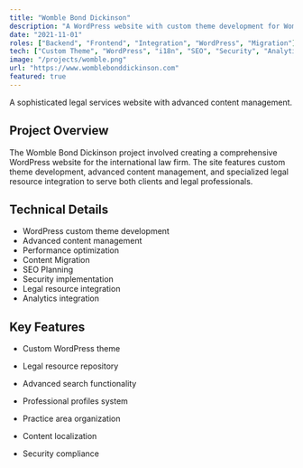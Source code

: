 ```yaml
---
title: "Womble Bond Dickinson"
description: "A WordPress website with custom theme development for Womble Bond Dickinson, featuring advanced content management and legal resource integration."
date: "2021-11-01"
roles: ["Backend", "Frontend", "Integration", "WordPress", "Migration"]
tech: ["Custom Theme", "WordPress", "i18n", "SEO", "Security", "Analytics"]
image: "/projects/womble.png"
url: "https://www.womblebonddickinson.com"
featured: true
---
```


A sophisticated legal services website with advanced content management.

## Project Overview

The Womble Bond Dickinson project involved creating a comprehensive WordPress website for the international law firm. The site features custom theme development, advanced content management, and specialized legal resource integration to serve both clients and legal professionals.

## Technical Details

- WordPress custom theme development
- Advanced content management
- Performance optimization
- Content Migration
- SEO Planning
- Security implementation
- Legal resource integration
- Analytics integration

## Key Features

- Custom WordPress theme

- Legal resource repository
- Advanced search functionality
- Professional profiles system
- Practice area organization
- Content localization
- Security compliance
